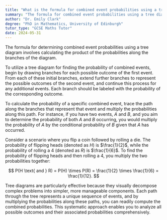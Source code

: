 ```yaml
---
title: "What is the formula for combined event probabilities using a tree diagram?"
summary: "The formula for combined event probabilities using a tree diagram is the product of the probabilities along the branches."
author: "Dr. Emily Clark"
degree: "PhD in Mathematics, University of Edinburgh"
tutor_type: "GCSE Maths Tutor"
date: 2024-05-31
---
```


The formula for determining combined event probabilities using a tree diagram involves calculating the product of the probabilities along the branches of the diagram.

To utilize a tree diagram for finding the probability of combined events, begin by drawing branches for each possible outcome of the first event. From each of these initial branches, extend further branches to represent the possible outcomes of the second event, and continue this process for any additional events. Each branch should be labeled with the probability of the corresponding outcome.

To calculate the probability of a specific combined event, trace the path along the branches that represent that event and multiply the probabilities along this path. For instance, if you have two events, $A$ and $B$, and you aim to determine the probability of both $A$ and $B$ occurring, you would multiply the probability of $A$ by the conditional probability of $B$ given that $A$ has occurred.

Consider a scenario where you flip a coin followed by rolling a die. The probability of flipping heads (denoted as $H$) is $\frac{1}{2}$, while the probability of rolling a 4 (denoted as $R$) is $\frac{1}{6}$. To find the probability of flipping heads and then rolling a 4, you multiply the two probabilities together:

$$
P(H \text{ and } R) = P(H) \times P(R) = \frac{1}{2} \times \frac{1}{6} = \frac{1}{12}.
$$

Tree diagrams are particularly effective because they visually decompose complex problems into simpler, more manageable components. Each path through the tree represents a unique sequence of events, and by multiplying the probabilities along these paths, you can readily compute the combined probabilities. This systematic approach enables you to analyze all possible outcomes and their associated probabilities comprehensively.
    
